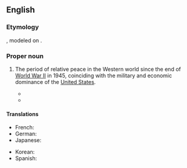 ==English==
{{wikipedia}}

===Etymology===
{{lbor|en|la|[[pax]] [[americāna]]|lit=American peace}}, modeled on {{m|en|Pax Romana}}.

===Proper noun===
{{en-proper noun|head=Pax Americana}}

# The period of relative peace in the Western world since the end of [[World War II]] in 1945, coinciding with the military and economic dominance of the [[United States]].
#: {{syn|en|long peace}}
#* {{quote-web|en|url=http://www.theguardian.com/world/2002/sep/18/usa.comment|author=Jonathan Freedland|title=Rome, AD… Rome, DC?|date=2002-09-18|work=The Guardian|passage=Earlier this month Boston's WBUR radio station titled a special on US imperial power with the Latin tag '''Pax Americana'''. Tom Wolfe has written that the America of today is “now the mightiest power on earth, as omnipotent as… Rome under Julius Caesar”.}}
#* {{quote-journal|en|author=David Leonhardt|title=Why Ukraine Is Different|work=The New York Times|date=2022-02-21|url=https://www.nytimes.com/2022/02/21/briefing/ukraine-russia-war-pax-americana.html|issn=0362-4331|passage=A war like this — a voluntary war of aggression — would be a sign that Putin believed that '''Pax Americana''' was over and that the U.S., the European Union and their allies had become too weak to exact painful consequences.}}

====Translations====
{{trans-top|period of relative peace in the Western world}}
* French: {{t+|fr|pax americana}}
* German: {{t|de|Pax Americana}}
* Japanese: {{t|ja|パクス・アメリカーナ|tr=pakusu amerikāna}}
{{trans-mid}}
* Korean: {{t|ko|팍스 아메리카나}}
* Spanish: {{t|es|Pax Americana}}
{{trans-bottom}}